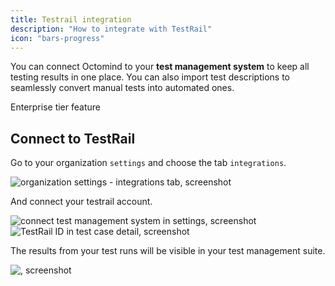 ```yaml
---
title: Testrail integration
description: "How to integrate with TestRail"
icon: "bars-progress"
---
```


You can connect Octomind to your **test management system** to keep all testing results in one place. You can also import test descriptions to seamlessly convert manual tests into automated ones.

<Info>Enterprise tier feature</Info>

## Connect to TestRail

Go to your organization `settings` and choose the tab `integrations`.

<Frame caption="organization settings - integrations tab, screenshot 03/2025">
  <img
    src="/images/integrations/integrations-settings.png"
    alt="organization settings - integrations tab, screenshot"
  />
</Frame>

And connect your testrail account.

<Frame caption="connect test management system in settings, screenshot 03/2025">
  <img
    src="/images/integrations/connect-testrail.png"
    alt="connect test management system in settings, screenshot"
  />
</Frame>

<div class="mt-8" />

<Frame caption="TestRail ID in test case detail, screenshot 03/2025">
  <img
    src="/images/integrations/testrail-id.png"
    alt="TestRail ID in test case detail, screenshot"
  />
</Frame>

The results from your test runs will be visible in your test management suite.

<Frame caption="Test run results displayed in TestRail, screenshot 03/2025">
  <img
    src="/images/integrations/test-results-testrail.png"
    alt=", screenshot"
  />
</Frame>
